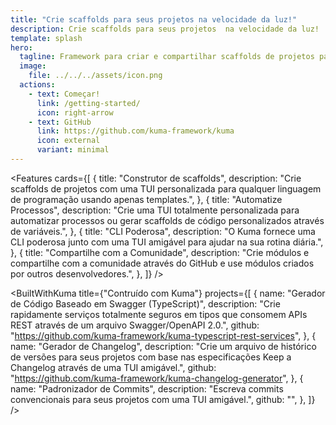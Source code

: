 ```yaml
---
title: "Crie scaffolds para seus projetos na velocidade da luz!"
description: Crie scaffolds para seus projetos  na velocidade da luz!
template: splash
hero:
  tagline: Framework para criar e compartilhar scaffolds de projetos para qualquer linguagem de programação com uma TUI intuitiva sem precisar de muito esforço!
  image:
    file: ../../../assets/icon.png
  actions:
    - text: Começar!
      link: /getting-started/
      icon: right-arrow
    - text: GitHub
      link: https://github.com/kuma-framework/kuma
      icon: external
      variant: minimal
---
```



<Features
  cards={[
    {
      title: "Construtor de scaffolds",
      description:
        "Crie scaffolds de projetos com uma TUI personalizada para qualquer linguagem de programação usando apenas templates.",
    },
    {
      title: "Automatize Processos",
      description:
        "Crie uma TUI totalmente personalizada para automatizar processos ou gerar scaffolds de código personalizados através de variáveis.",
    },
    {
      title: "CLI Poderosa",
      description:
        "O Kuma fornece uma CLI poderosa junto com uma TUI amigável para ajudar na sua rotina diária.",
    },
    {
      title: "Compartilhe com a Comunidade",
      description:
        "Crie módulos e compartilhe com a comunidade através do GitHub e use módulos criados por outros desenvolvedores.",
    },
  ]}
/>

<BuiltWithKuma
  title={"Contruído com Kuma"}
  projects={[
    {
      name: "Gerador de Código Baseado em Swagger (TypeScript)",
      description:
        "Crie rapidamente serviços totalmente seguros em tipos que consomem APIs REST através de um arquivo Swagger/OpenAPI 2.0.",
      github: "https://github.com/kuma-framework/kuma-typescript-rest-services",
    },
    {
      name: "Gerador de Changelog",
      description:
        "Crie um arquivo de histórico de versões para seus projetos com base nas especificações Keep a Changelog através de uma TUI amigável.",
      github: "https://github.com/kuma-framework/kuma-changelog-generator",
    },
    {
      name: "Padronizador de Commits",
      description:
        "Escreva commits convencionais para seus projetos com uma TUI amigável.",
      github: "",
    },
  ]}
/>